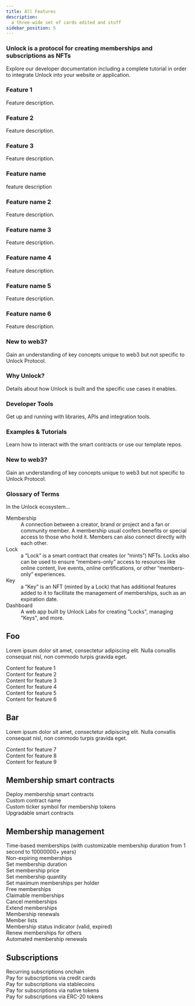 ```yaml
---
title: All Features
description:
  a three-wide set of cards edited and stuff
sidebar_position: 5
---
```

<div className="container getting-started">
  <div className="row">
    <div className="col col--12">
      <h3>
        Unlock is a protocol for creating memberships and subscriptions as NFTs
      </h3>
      <p>
        Explore our developer documentation including a complete tutorial in order to integrate Unlock into your website or application.
      </p>
    </div>
  </div>
  <div className="row">
    <div className="col">
      <div className="row">
        <div className="card col--4">
          <div className="card__header">
            <h3>Feature 1</h3>
          </div>
          <div className="card__body">
            Feature description.
          </div>
        </div>
        <div className="card col--4">
          <div className="card__header">
            <h3>Feature 2</h3>
          </div>
          <div className="card__body">
            Feature description.
          </div>
        </div> 
        <div className="card col--4">
          <div className="card__header">
            <h3>Feature 3</h3>
          </div>
          <div className="card__body">
            Feature description.
          </div>
        </div>
      </div>
      <div className="row">
        <div className="card">
          <div className="card__header">
            <h3>Feature name</h3>
          </div>
          <div className="card__body">
            feature description
          </div>
        </div>
      </div>
      <div className="row">
        <div className="card">
          <div className="card__header">
            <h3>Feature name 2</h3>
          </div>
          <div className="card__body">
            Feature description.
          </div>
        </div>
      </div>
      <div className="row">
        <div className="card">
          <div className="card__header">
            <h3>Feature name 3</h3>
          </div>
          <div className="card__body">
            Feature description.
          </div>
        </div>
      </div>
    </div>
    <div className="col col--4">
      <div className="row">
        <div className="card">
          <div className="card__header">
            <h3>Feature name 4</h3>
          </div>
          <div className="card__body">
            Feature description.
          </div>
        </div>
      </div>
      <div className="row">
        <div className="card">
          <div className="card__header">
            <h3>Feature name 5</h3>
          </div>
          <div className="card__body">
            Feature description.
          </div>
        </div>
      </div>
      <div className="row">
        <div className="card">
          <div className="card__header">
            <h3>Feature name 6</h3>
          </div>
          <div className="card__body">
            Feature description.
          </div>
        </div>
      </div>
      <div className="row">
        <div className="card">
          <div className="card__header">
            <h3>New to web3?</h3>
          </div>
          <div className="card__body">
            Gain an understanding of key concepts unique to web3 but not
            specific to Unlock Protocol.
          </div>
        </div>
      </div>
    </div>
    <div className="col col--4">
      <div className="row">
        <div className="card">
          <div className="card__header">
            <h3>Why Unlock?</h3>
          </div>
          <div className="card__body">
            Details about how Unlock is built and the specific use cases it
            enables.
          </div>
        </div>
      </div>
      <div className="row">
        <div className="card">
          <div className="card__header">
            <h3>Developer Tools</h3>
          </div>
          <div className="card__body">
            Get up and running with libraries, APIs and integration tools.
          </div>
        </div>
      </div>
      <div className="row">
        <div className="card">
          <div className="card__header">
            <h3>Examples & Tutorials</h3>
          </div>
          <div className="card__body">
            Learn how to interact with the smart contracts or use our template
            repos.
          </div>
        </div>
      </div>
      <div className="row">
        <div className="card">
          <div className="card__header">
            <h3>New to web3?</h3>
          </div>
          <div className="card__body">
            Gain an understanding of key concepts unique to web3 but not
            specific to Unlock Protocol.
          </div>
        </div>
      </div>
    </div>
    <div className="col col--4">
      <div className="row">
        <div className="card">
          <div class="card__header">
            <h3>Glossary of Terms</h3>
          </div>
          <div className="card__body">
            In the Unlock ecosystem...
            <dl>
              <dt>Membership</dt>
              <dd>
                A connection between a creator, brand or project and a fan or
                community member. A membership usual confers benefits or special
                access to those who hold it. Members can also connect directly
                with each other.
              </dd>
              <dt>Lock</dt>
              <dd>
                a “Lock” is a smart contract that creates (or “mints”) NFTs.
                Locks also can be used to ensure “members-only” access to
                resources like online content, live events, online
                certifications, or other “members-only” experiences.
              </dd>
              <dt>Key</dt>
              <dd>
                a “Key” is an NFT (minted by a Lock) that has additional
                features added to it to facilitate the management of
                memberships, such as an expiration date.
              </dd>
              <dt>Dashboard</dt>
              <dd>
                A web app built by Unlock Labs for creating "Locks", managing
                "Keys", and more.
              </dd>
            </dl>
          </div>
        </div>
      </div>
    </div>
  </div>
</div>

<div class="container">
  <div class="full-width-section">
    <h2>Foo</h2>
    <p>Lorem ipsum dolor sit amet, consectetur adipiscing elit. Nulla convallis consequat nisl, non commodo turpis gravida eget.</p>
  </div>
  
  <div class="row">
    <div class="col">
      <div class="feature">
        Content for feature 1
      </div>
    </div>
    <div class="col">
      <div class="feature">
        Content for feature 2
      </div>
    </div>
    <div class="col">
      <div class="feature">
        Content for feature 3
      </div>
    </div>
  </div>
  
  <div class="row">
    <div class="col">
      <div class="feature">
        Content for feature 4
      </div>
    </div>
    <div class="col">
      <div class="feature">
        Content for feature 5
      </div>
    </div>
    <div class="col">
      <div class="feature">
        Content for feature 6
      </div>
    </div>
  </div>
  
  <div class="full-width-section">
    <h2>Bar</h2>
    <p>Lorem ipsum dolor sit amet, consectetur adipiscing elit. Nulla convallis consequat nisl, non commodo turpis gravida eget.</p>
  </div>
  
  <div class="row">
    <div class="col">
      <div class="feature">
        Content for feature 7
      </div>
    </div>
    <div class="col">
      <div class="feature">
        Content for feature 8
      </div>
    </div>
    <div class="col">
      <div class="feature">
        Content for feature 9
      </div>
    </div>
  </div>
</div>

<div class="container">
  <div class="full-width-section">
    <h2>Membership smart contracts</h2>
    <div class="row">
      <div class="col">
        <div class="feature">
          Deploy membership smart contracts
        </div>
      </div>
      <div class="col">
        <div class="feature">
          Custom contract name
        </div>
      </div>
      <div class="col">
        <div class="feature">
          Custom ticker symbol for membership tokens
        </div>
      </div>
    </div>
    <div class="row">
      <div class="col">
        <div class="feature">
          Upgradable smart contracts
        </div>
      </div>
    </div>
  </div>
  
  <div class="full-width-section">
    <h2>Membership management</h2>
    <div class="row">
      <div class="col">
        <div className="card">
        <div class="feature" className="card__body">
          Time-based memberships (with customizable membership duration from 1 second to 10000000+ years)
        </div>
        </div>
    </div>
      <div class="col">
        <div className="card">
        <div class="feature" className="card__body">
          Non-expiring memberships
        </div>
        </div>
      </div>
      <div class="col">
        <div className="card">
        <div class="feature" className="card__body">
          Set membership duration
        </div>
        </div>
      </div>
    </div>
    <div class="row">
      <div class="col">
        <div class="feature">
          Set membership price
        </div>
      </div>
      <div class="col">
        <div class="feature">
          Set membership quantity
        </div>
      </div>
      <div class="col">
        <div class="feature">
          Set maximum memberships per holder
        </div>
      </div>
    </div>
    <div class="row">
      <div class="col">
        <div class="feature">
          Free memberships
        </div>
      </div>
      <div class="col">
        <div class="feature">
          Claimable memberships
        </div>
      </div>
      <div class="col">
        <div class="feature">
          Cancel memberships
        </div>
      </div>
    </div>
    <div class="row">
      <div class="col">
        <div class="feature">
          Extend memberships
        </div>
      </div>
      <div class="col">
        <div class="feature">
          Membership renewals
        </div>
      </div>
      <div class="col">
        <div class="feature">
          Member lists
        </div>
      </div>
    </div>
    <div class="row">
      <div class="col">
        <div class="feature">
          Membership status indicator (valid, expired)
        </div>
      </div>
      <div class="col">
        <div class="feature">
          Renew memberships for others
        </div>
      </div>
      <div class="col">
        <div class="feature">
          Automated membership renewals
        </div>
      </div>
    </div>
  </div>
  
  <div class="full-width-section">
    <h2>Subscriptions</h2>
    <div class="row">
      <div class="col">
        <div class="feature">
          Recurring subscriptions onchain
        </div>
      </div>
      <div class="col">
        <div class="feature">
          Pay for subscriptions via credit cards
        </div>
      </div>
      <div class="col">
        <div class="feature">
          Pay for subscriptions via stablecoins
        </div>
      </div>
    </div>
    <div class="row">
      <div class="col">
        <div class="feature">
          Pay for subscriptions via native tokens
        </div>
      </div>
      <div class="col">
        <div class="feature">
          Pay for subscriptions via ERC-20 tokens
        </div>
      </div>
    </div>
  </div>
</div>
